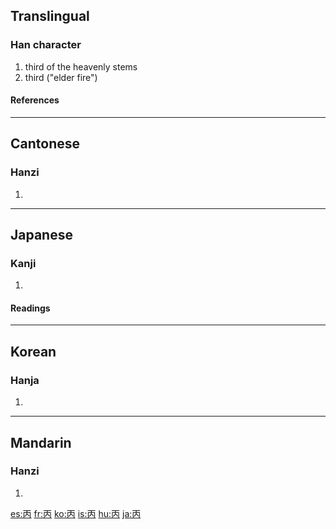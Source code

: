 ==Translingual==
===Han character===
{{Han char|rad=一|as=04|sn=5|four=1022<sub>7</sub>|canj=一人月 (MOB)}}
# third of the heavenly stems
# third ("elder fire")
====References====
{{Han ref|kx=0078.020|dkj=00035|dj=0156.040|hdz=10016.030|uh=4E19|ud=19993|bh=A4FE|bd=42238}}
----
==Cantonese==
===Hanzi===
{{yue-hanzi|jyut=|y=bing2}}
# {{defn|Cantonese}}
----
==Japanese==
===Kanji===
{{ja-kanji|grade=|rs=一04}}
# {{defn|Japanese}}
====Readings====
{{ja-readings|on=[[へい]] (hei), [[ひょう]] (hyō)|kun=[[ひのえ]] (hinoe)}}
----
==Korean==
===Hanja===
{{ko-hanja|hangeul=병|rv=byeong|mr=pyŏng}}
# {{defn|Korean}}
----
==Mandarin==
===Hanzi===
{{cmn-hanzi|pin=[[bǐng]] (bing3)|wg=ping<sup>3</sup>}}
# {{defn|Mandarin}}

[[es:丙]]
[[fr:丙]]
[[ko:丙]]
[[is:丙]]
[[hu:丙]]
[[ja:丙]]